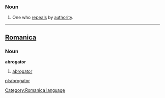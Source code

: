 ===Noun===
#One who [[repeals]] by [[authority]].
----

==[[Romanica]]==
[[Category:Romanica language]]
===Noun===
<b>abrogator</b>
#[[abrogator]]

[[pl:abrogator]]